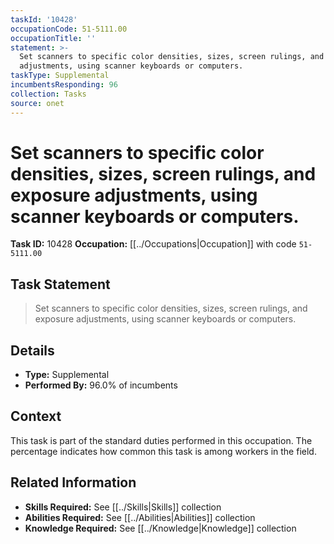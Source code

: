 ```yaml
---
taskId: '10428'
occupationCode: 51-5111.00
occupationTitle: ''
statement: >-
  Set scanners to specific color densities, sizes, screen rulings, and exposure
  adjustments, using scanner keyboards or computers.
taskType: Supplemental
incumbentsResponding: 96
collection: Tasks
source: onet
---
```

# Set scanners to specific color densities, sizes, screen rulings, and exposure adjustments, using scanner keyboards or computers.

**Task ID:** 10428
**Occupation:** [[../Occupations|Occupation]] with code `51-5111.00`

## Task Statement

> Set scanners to specific color densities, sizes, screen rulings, and exposure adjustments, using scanner keyboards or computers.

## Details

- **Type:** Supplemental
- **Performed By:** 96.0% of incumbents

## Context

This task is part of the standard duties performed in this occupation. The percentage indicates how common this task is among workers in the field.

## Related Information

- **Skills Required:** See [[../Skills|Skills]] collection
- **Abilities Required:** See [[../Abilities|Abilities]] collection
- **Knowledge Required:** See [[../Knowledge|Knowledge]] collection
